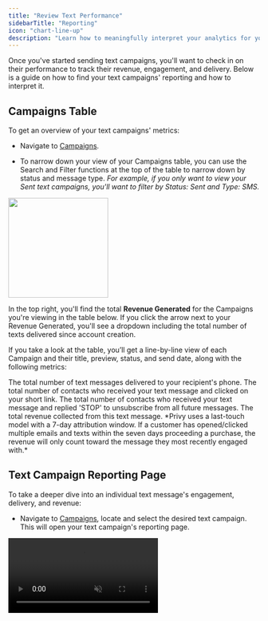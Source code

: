 ```yaml
---
title: "Review Text Performance"
sidebarTitle: "Reporting"
icon: "chart-line-up"
description: "Learn how to meaningfully interpret your analytics for your text campaigns."
---
```


Once you've started sending text campaigns, you'll want to check in on their performance to track their revenue, engagement, and delivery. Below is a guide on how to find your text campaigns' reporting and how to interpret it.

## Campaigns Table

To get an overview of your text campaigns' metrics:

* Navigate to [Campaigns](https://dashboard.privy.com/message-campaigns).

* To narrow down your view of your Campaigns table, you can use the Search and Filter functions at the top of the table to narrow down by status and message type. *For example, if you only want to view your Sent text campaigns, you'll want to filter by Status: Sent and Type: SMS.*

<img height="200" src="/images/sms-campaigns/text-campaign-table.png" />

In the top right, you'll find the total **Revenue Generated** for the Campaigns you're viewing in the table below. If you click the arrow next to your Revenue Generated, you'll see a dropdown including the total number of texts delivered since account creation.

If you take a look at the table, you’ll get a line-by-line view of each Campaign and their title, preview, status, and send date, along with the following metrics:

<AccordionGroup>
  <Accordion title="Delivered" defaultOpen={false}>
    The total number of text messages delivered to your recipient's phone.
  </Accordion>

  <Accordion title="Clicked" defaultOpen={false}>
    The total number of contacts who received your text message and clicked on your short link.
  </Accordion>

  <Accordion title="Unsubscribed" defaultOpen={false}>
    The total number of contacts who received your text message and replied 'STOP' to unsubscribe from all future messages.
  </Accordion>

  <Accordion title="Revenue" defaultOpen={false}>
    The total revenue collected from this text message. *Privy uses a last-touch model with a 7-day attribution window. If a customer has opened/clicked multiple emails and texts within the seven days proceeding a purchase, the revenue will only count toward the message they most recently engaged with.*
  </Accordion>
</AccordionGroup>

## Text Campaign Reporting Page

To take a deeper dive into an individual text message's engagement, delivery, and revenue:

* Navigate to [Campaigns](https://dashboard.privy.com/message-campaigns), locate and select the desired text campaign. This will open your text campaign's reporting page.

<video autoPlay muted loop playsInline className="text-reporting" src="/images/sms-campaigns/open-text-reporting.mp4" />

At the top of your screen, you'll see your text campaign's title, the segment and number of contacts it was sent to, it's send day/time, and the message type. A preview of the sent text will also appear.

<img height="200" src="/images/sms-campaigns/text-reporting-preview.png" />

### Revenue

Below your text message's preview, you'll see a breakdown of your revenue metrics:

<img height="200" src="/images/sms-campaigns/text-reporting-revenue.png" />

<AccordionGroup>
  <Accordion title="Revenue" defaultOpen={false}>
    The total revenue collected from this text message.
  </Accordion>

  <Accordion title="Orders" defaultOpen={false}>
    The number of individual orders attributed to this text message.
  </Accordion>

  <Accordion title="Average Order Value" defaultOpen={false}>
    The total revenue divided by the number of orders attributed to this text message.
  </Accordion>

  <Accordion title="Order Rate" defaultOpen={false}>
    The number of orders divided by the number of recipients for this text message.
  </Accordion>

  <Accordion title="Revenue per Recipient" defaultOpen={false}>
    The total revenue divided by the number of recipients associated with this text message.
  </Accordion>
</AccordionGroup>

### Delivery & Engagement

Below your revenue reporting will be the following performance metrics:

<img height="200" src="/images/sms-campaigns/text-reporting-delivery.png" />

<AccordionGroup>
  <Accordion title="Total Sent" defaultOpen={false}>
    The total number of textable contacts that your message was sent to.
  </Accordion>

  <Accordion title="Delivered" defaultOpen={false}>
    The total number of messages that successfully delivered to your recipients.
  </Accordion>

  <Accordion title="Failed" defaultOpen={false}>
    The number of messages that were not successfully delivered to your recipients. Just like email marketing, delivery failures can happen for a number of reasons. Some of the most common reasons are: invalid numbers, roaming, carrier restrictions, or network issues.
  </Accordion>

  <Accordion title="Clicked" defaultOpen={false}>
    The total number of contacts who received this text message and clicked on the short link.
  </Accordion>

  <Accordion title="Opted Out" defaultOpen={false}>
    The total number of contacts that responded to this text message with the word 'STOP' in order to unsubscribe from future messages.
  </Accordion>
</AccordionGroup>

### Recipients

Finally, below your revenue, delivery, and engagement metrics, you'll find a table displaying each of your text recipients, along with the option to export to CSV.

<img height="200" src="/images/sms-campaigns/text-recipients.png" />
